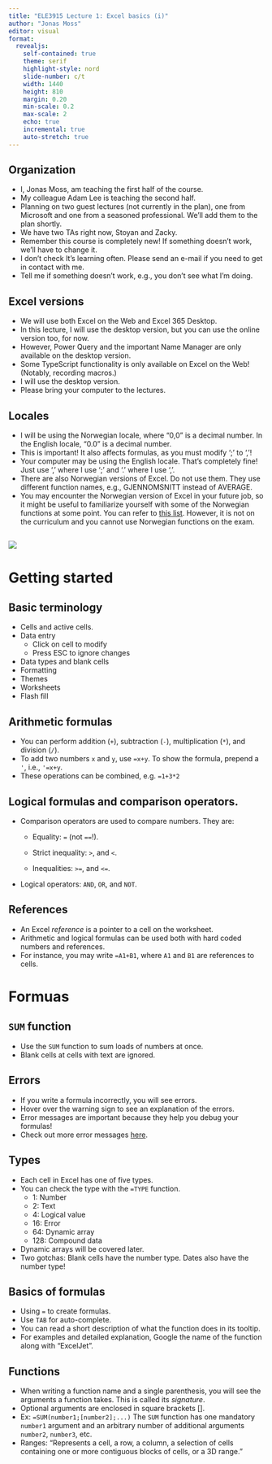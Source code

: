 ```yaml
---
title: "ELE3915 Lecture 1: Excel basics (i)"
author: "Jonas Moss"
editor: visual
format: 
  revealjs:
    self-contained: true
    theme: serif
    highlight-style: nord
    slide-number: c/t
    width: 1440
    height: 810
    margin: 0.20
    min-scale: 0.2
    max-scale: 2
    echo: true
    incremental: true   
    auto-stretch: true
---
```


## Organization

-   I, Jonas Moss, am teaching the first half of the course.
-   My colleague Adam Lee is teaching the second half.
-   Planning on two guest lectures (not currently in the plan), one from Microsoft and one from a seasoned professional. We'll add them to the plan shortly.
-   We have two TAs right now, Stoyan and Zacky.
-   Remember this course is completely new! If something doesn't work, we'll have to change it.
-   I don't check It's learning often. Please send an e-mail if you need to get in contact with me.
-   Tell me if something doesn't work, e.g., you don't see what I'm doing.

## Excel versions

-   We will use both Excel on the Web and Excel 365 Desktop.
-   In this lecture, I will use the desktop version, but you can use the online version too, for now.
-   However, Power Query and the important Name Manager are only available on the desktop version.
-   Some TypeScript functionality is only available on Excel on the Web! (Notably, recording macros.)
-   I will use the desktop version.
-   Please bring your computer to the lectures.

## Locales

-   I will be using the Norwegian locale, where "0,0" is a decimal number. In the English locale, "0.0" is a decimal number.
-   This is important! It also affects formulas, as you must modify ';' to ','!
-   Your computer may be using the English locale. That's completely fine! Just use ',' where I use ';' and '.' where I use ','.
-   There are also Norwegian versions of Excel. Do not use them. They use different function names, e.g., GJENNOMSNITT instead of AVERAGE.
-   You may encounter the Norwegian version of Excel in your future job, so it might be useful to familiarize yourself with some of the Norwegian functions at some point. You can refer to [this list](https://easy-excel.com/excel-in-other-languages/excel-in-norwegian/). However, it is not on the curriculum and you cannot use Norwegian functions on the exam.

## 

![](images/average_familiarity_2x.png){fig-align="center"}

# Getting started

## Basic terminology

-   Cells and active cells.
-   Data entry
    -   Click on cell to modify
    -   Press ESC to ignore changes
-   Data types and blank cells
-   Formatting
-   Themes
-   Worksheets
-   Flash fill

## Arithmetic formulas

-   You can perform addition (`+`), subtraction (`-`), multiplication (`*`), and division (`/`).
-   To add two numbers `x` and `y`, use `=x+y`. To show the formula, prepend a `'`, i.e., `'=x+y`.
-   These operations can be combined, e.g. `=1+3*2`

## Logical formulas and comparison operators.

-   Comparison operators are used to compare numbers. They are:
    -   Equality: `=` (not `==`!).

    -   Strict inequality: `>`, and `<`.

    -   Inequalities: `>=`, and `<=`.
-   Logical operators: `AND`, `OR`, and `NOT`.

## References

-   An Excel *reference* is a pointer to a cell on the worksheet.
-   Arithmetic and logical formulas can be used both with hard coded numbers and references.
-   For instance, you may write `=A1+B1`, where `A1` and `B1` are references to cells.

# Formuas

## `SUM` function

-   Use the `SUM` function to sum loads of numbers at once.
-   Blank cells at cells with text are ignored.

## Errors

-   If you write a formula incorrectly, you will see errors.
-   Hover over the warning sign to see an explanation of the errors.
-   Error messages are important because they help you debug your formulas!
-   Check out more error messages [here](https://exceljet.net/articles/excel-formula-errors).

## Types

-   Each cell in Excel has one of five types.
-   You can check the type with the `=TYPE` function.
    -   1: Number
    -   2: Text
    -   4: Logical value
    -   16: Error
    -   64: Dynamic array
    -   128: Compound data
-   Dynamic arrays will be covered later.
-   Two gotchas: Blank cells have the number type. Dates also have the number type!

## Basics of formulas

-   Using `=` to create formulas.
-   Use `TAB` for auto-complete.
-   You can read a short description of what the function does in its tooltip.
-   For examples and detailed explanation, Google the name of the function along with "ExcelJet".

## Functions

-   When writing a function name and a single parenthesis, you will see the arguments a function takes. This is called its *signature*.
-   Optional arguments are enclosed in square brackets \[\].
-   Ex: `=SUM(number1;[number2];...)` The `SUM` function has one mandatory `number1` argument and an arbitrary number of additional arguments `number2`, `number3`, etc.
-   Ranges: "Represents a cell, a row, a column, a selection of cells containing one or more contiguous blocks of cells, or a 3D range."
